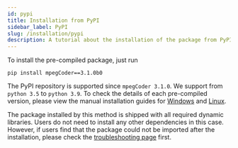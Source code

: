 ```yaml
---
id: pypi
title: Installation from PyPI
sidebar_label: PyPI
slug: /installation/pypi
description: A tutorial about the installation of the package from PyPI.
---
```


To install the pre-compiled package, just run

```shell
pip install mpegCoder==3.1.0b0
```

The PyPI repository is supported since `mpegCoder 3.1.0`. We support from `python 3.5` to `python 3.9`. To check the details of each pre-compiled version, please view the manual installation guides for [Windows](./windows) and [Linux](./linux).

The package installed by this method is shipped with all required dynamic libraries. Users do not need to install any other dependencies in this case. However, if users find that the package could not be imported after the installation, please check the [troubleshooting page](../troubleshooting/installation) first.
